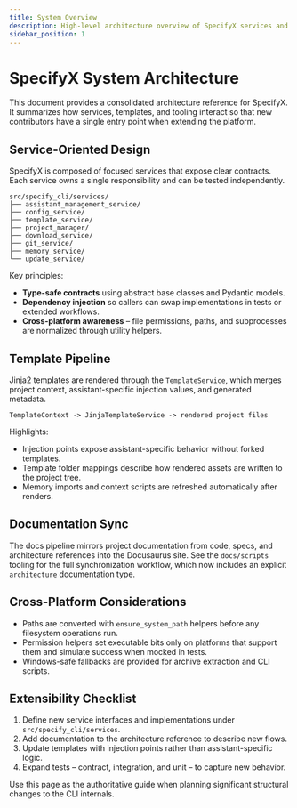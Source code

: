```yaml
---
title: System Overview
description: High-level architecture overview of SpecifyX services and workflows
sidebar_position: 1
---
```


# SpecifyX System Architecture

This document provides a consolidated architecture reference for SpecifyX. It
summarizes how services, templates, and tooling interact so that new
contributors have a single entry point when extending the platform.

## Service-Oriented Design

SpecifyX is composed of focused services that expose clear contracts. Each
service owns a single responsibility and can be tested independently.

```
src/specify_cli/services/
├── assistant_management_service/
├── config_service/
├── template_service/
├── project_manager/
├── download_service/
├── git_service/
├── memory_service/
└── update_service/
```

Key principles:

- **Type-safe contracts** using abstract base classes and Pydantic models.
- **Dependency injection** so callers can swap implementations in tests or
  extended workflows.
- **Cross-platform awareness** – file permissions, paths, and subprocesses are
  normalized through utility helpers.

## Template Pipeline

Jinja2 templates are rendered through the `TemplateService`, which merges
project context, assistant-specific injection values, and generated metadata.

```
TemplateContext -> JinjaTemplateService -> rendered project files
```

Highlights:

- Injection points expose assistant-specific behavior without forked templates.
- Template folder mappings describe how rendered assets are written to the
  project tree.
- Memory imports and context scripts are refreshed automatically after renders.

## Documentation Sync

The docs pipeline mirrors project documentation from code, specs, and
architecture references into the Docusaurus site. See the `docs/scripts`
tooling for the full synchronization workflow, which now includes an explicit
`architecture` documentation type.

## Cross-Platform Considerations

- Paths are converted with `ensure_system_path` helpers before any filesystem
  operations run.
- Permission helpers set executable bits only on platforms that support them
  and simulate success when mocked in tests.
- Windows-safe fallbacks are provided for archive extraction and CLI scripts.

## Extensibility Checklist

1. Define new service interfaces and implementations under
   `src/specify_cli/services`.
2. Add documentation to the architecture reference to describe new flows.
3. Update templates with injection points rather than assistant-specific logic.
4. Expand tests – contract, integration, and unit – to capture new behavior.

Use this page as the authoritative guide when planning significant structural
changes to the CLI internals.
